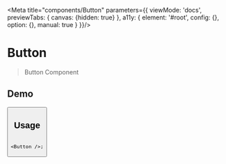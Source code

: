 
<Meta title="components/Button" parameters={{
  viewMode: 'docs',
  previewTabs: {
    canvas: {hidden: true}
  },
  a11y: {
    element: '#root',
    config: {},
    option: {},
    manual: true
  }
}}/>


# Button

> Button Component

## Demo
<Button/>

## Usage

```tsx

<Button />;
```
